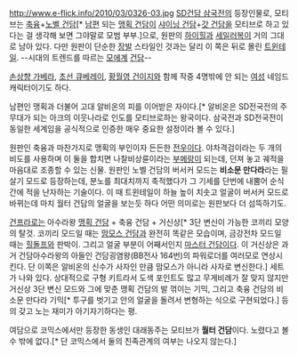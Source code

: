 http://www.e-flick.info/2010/03/0326-03.jpg
[[SD건담 삼국전]]의 등장인물로, 모티브는 [[축융]]+[[노벨 건담]][* [[남편]] 되는 [[맹획 건담]]이 [[샤이닝 건담]]+[[갓 건담]]을 모티브로 하고 있다는 걸 생각해 보면 그야말로 모범 부부.]으로, 원판의 [[하이힐]]과 [[세일러복]]이 거의 그대로 남아 있다. 다만 원판이 단순한 [[장발]] 스타일인 것과는 달리 이 쪽은 뒤로 몰린 [[트윈테일]]. --시대의 트렌드를 따르는 [[모에]]계 [[건담]]--

[[손상향 가베라]], [[초선 큐베레이]], [[황월영 건이지]]와 함께 작중 4명밖에 안 되는 [[여성]] 네임드 캐릭터이기도 하다.

남편인 맹획과 더불어 고대 알비온의 피를 이어받은 자이다.[* 알비온은 SD전국전의 주무대가 되는 아크의 이웃나라로 인도를 모티브로하는 왕국이다. 삼국전과 SD전국전이 동일한 세계임을 공식적으로 인증한 매우 중요한 설정이라 볼 수 있다.]

원판인 축융과 마찬가지로 맹획의 부인이자 든든한 [[전우]]이다. 야차격검이라는 두 개의 비도를 사용하며 이 둘을 합치면 나찰비상륜이라는 [[부메랑]]이 되는데, 던져 놓고 궤적을 마음대로 조종할 수 있는 신물. 원판인 노벨 건담의 버서커 모드는 '''비소문 만다라'''라는 필살기 모드로 등장하는데, 분노를 최대치까지 축적했다가 그 기세를 단번에 내뿜어 순식간에 적을 난자하는 기술이다. 이 때 트윈테일이 하늘 높이 치솟고 얼굴이 버서커 모드로 바뀌는데 마치 월터 건담의 얼굴을 보는듯 하다 어떤 의미로는 원판보다 더 섬뜩하기도.

[[건프라]]로는 아수라왕 [[맹획 건담]] + 축융 건담 + 거신상[* 3단 변신이 가능한 코끼리 모양의 탈것. 코끼리 모드일 때는 [[맘모스 건담]]과 완전히 똑같은 모습이며, 금강전차 모드일 때는 [[힐돌프]]와 판박이. 그리고 얼굴 부분이 어째서인지 [[마스터 건담]]이다. 이 거신상은 과거 건담아수라왕의 아들인 건담굉염왕(BB전사 164번)의 파워로더를 여러모로 연상시킨다. 단 이쪽은 알비온의 신수가 사자인 만큼 맘모스가 아니라 사자로 변신한다.] 세트가 나와 있다. 상대적으로 구형 키트라서 도색 포인트도 많고 무게비례가 잘 맞지 않지만 거신상 3단 변신 모드와 그에 맞춘 맹획 건담의 발 꺾이는 기믹, 그리고 축융 건담의 비소문 만다라 기믹[* 투구를 벗기고 안의 얼굴을 돌려서 변형하는 식으로 구현되었다.] 등의 갖고 노는 재미가 아기자기하다는 평.

여담으로 코믹스에서만 등장한 동생인 대래동주는 모티브가 '''월터 건담'''이다. 노렸다고 볼 수 밖에 없다.[* 단 코믹스에서 둘의 친족관계의 여부는 나오지 않는다.]

